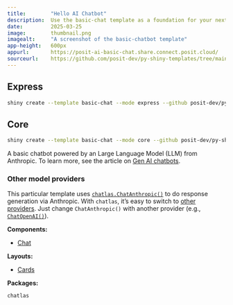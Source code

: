 ```yaml
---
title:        "Hello AI Chatbot"
description:  Use the basic-chat template as a foundation for your next Shiny app.
date:         2025-03-25
image:        thumbnail.png
imagealt:     "A screenshot of the basic-chatbot template"
app-height:   600px
appurl:       https://posit-ai-basic-chat.share.connect.posit.cloud/
sourceurl:    https://github.com/posit-dev/py-shiny-templates/tree/main/gen-ai/basic-chat
---
```


::: {.panel-tabset .shiny-mode-tabset  group="shiny-app-mode"}
## Express
``` bash
shiny create --template basic-chat --mode express --github posit-dev/py-shiny-templates/gen-ai
```
## Core
``` bash
shiny create --template basic-chat --mode core --github posit-dev/py-shiny-templates/gen-ai
```
:::


A basic chatbot powered by an Large Language Model (LLM) from Anthropic.
To learn more, see the article on [Gen AI chatbots](/docs/genai-inspiration.qmd).

::: callout-note
### Other model providers

This particular template uses [`chatlas.ChatAnthropic()`](https://posit-dev.github.io/chatlas/reference/ChatAnthropic.html) to do response generation via Anthropic. With `chatlas`, it's easy to switch to [other providers](https://posit-dev.github.io/chatlas/reference/).
Just change `ChatAnthropic()` with another provider (e.g., [`ChatOpenAI()`](https://posit-dev.github.io/chatlas/reference/ChatOpenAI.html)).
:::


:::: {.grid .tags}
::: {.g-col-6 .g-col-sm-4}
**Components:**

* [Chat](/components/display-messages/chat/index.qmd)

:::
::: {.g-col-6 .g-col-sm-4}
**Layouts:**

* [Cards](/layouts/panels-cards/#content-divided-by-cards)

:::
::: {.g-col-6 .g-col-sm-4}
**Packages:**

`chatlas`
:::
::::
